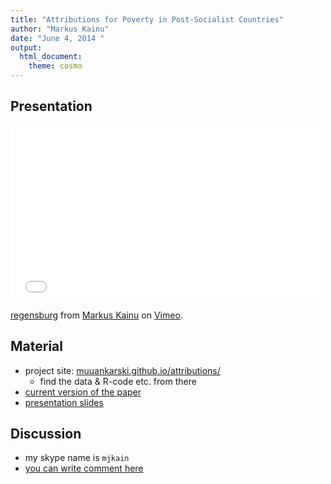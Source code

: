```yaml
---
title: "Attributions for Poverty in Post-Socialist Countries"
author: "Markus Kainu"
date: "June 4, 2014 "
output:
  html_document:
    theme: cosmo
---
```


## Presentation

<iframe src="//player.vimeo.com/video/96675157" width="500" height="281" frameborder="0" webkitallowfullscreen mozallowfullscreen allowfullscreen></iframe> <p><a href="http://vimeo.com/96675157">regensburg</a> from <a href="http://vimeo.com/user2534934">Markus Kainu</a> on <a href="https://vimeo.com">Vimeo</a>.</p>

## Material

- project site: [muuankarski.github.io/attributions/](http://muuankarski.github.io/attributions/)
    - find the data & R-code etc. from there
- [current version of the paper](http://muuankarski.github.io/attributions/article2013.pdf)
- [presentation slides](slides.html)

## Discussion

- my skype name is `mjkain`
- [you can write comment here](http://pad.okfn.org/p/tutzing-seminar-2014)